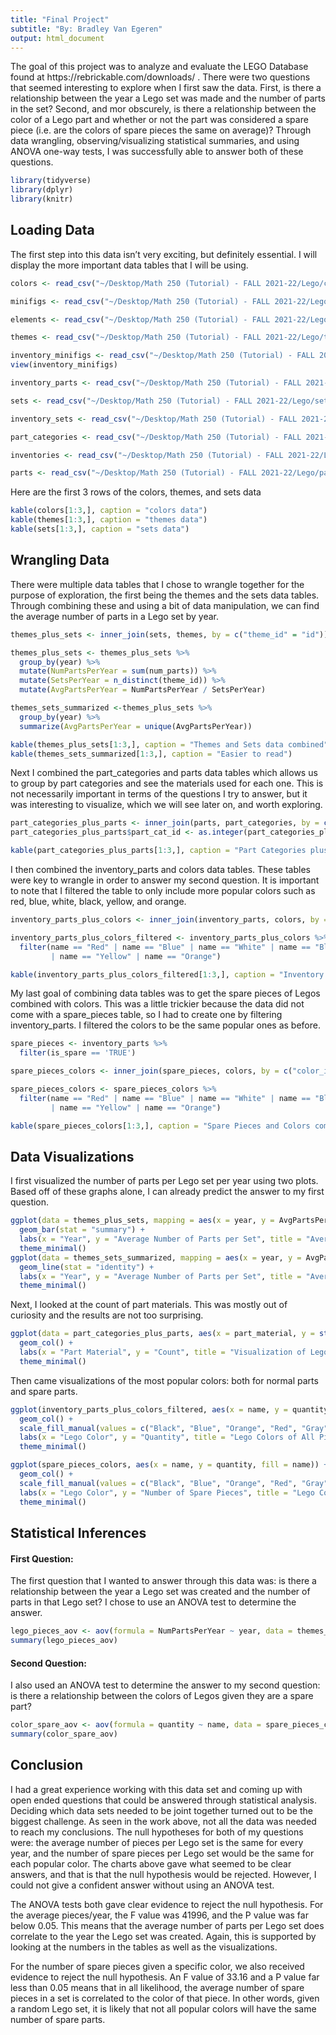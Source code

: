 ```yaml
---
title: "Final Project"
subtitle: "By: Bradley Van Egeren"
output: html_document
---
```

The goal of this project was to analyze and evaluate the LEGO Database found at https://rebrickable.com/downloads/ . There were two questions that seemed interesting to explore when I first saw the data. First, is there a relationship between the year a Lego set was made and the number of parts in the set? Second, and mor obscurely, is there a relationship between the color of a Lego part and whether or not the part was considered a spare piece (i.e. are the colors of spare pieces the same on average)? Through data wrangling, observing/visualizing statistical summaries, and using ANOVA one-way tests, I was successfully able to answer both of these questions.

```r
library(tidyverse)
library(dplyr)
library(knitr)
```

## Loading Data
The first step into this data isn't very exciting, but definitely essential. I will display the more important data tables that I will be using.

```r
colors <- read_csv("~/Desktop/Math 250 (Tutorial) - FALL 2021-22/Lego/colors.csv.gz")

minifigs <- read_csv("~/Desktop/Math 250 (Tutorial) - FALL 2021-22/Lego/minifigs.csv.gz")

elements <- read_csv("~/Desktop/Math 250 (Tutorial) - FALL 2021-22/Lego/elements.csv.gz")

themes <- read_csv("~/Desktop/Math 250 (Tutorial) - FALL 2021-22/Lego/themes.csv.gz")

inventory_minifigs <- read_csv("~/Desktop/Math 250 (Tutorial) - FALL 2021-22/Lego/inventory_minifigs.csv.gz")
view(inventory_minifigs)

inventory_parts <- read_csv("~/Desktop/Math 250 (Tutorial) - FALL 2021-22/Lego/inventory_parts.csv.gz")

sets <- read_csv("~/Desktop/Math 250 (Tutorial) - FALL 2021-22/Lego/sets.csv.gz")

inventory_sets <- read_csv("~/Desktop/Math 250 (Tutorial) - FALL 2021-22/Lego/inventory_sets.csv.gz")

part_categories <- read_csv("~/Desktop/Math 250 (Tutorial) - FALL 2021-22/Lego/part_categories.csv.gz")

inventories <- read_csv("~/Desktop/Math 250 (Tutorial) - FALL 2021-22/Lego/inventories.csv.gz")

parts <- read_csv("~/Desktop/Math 250 (Tutorial) - FALL 2021-22/Lego/parts.csv.gz")
```

Here are the first 3 rows of the colors, themes, and sets data
```r
kable(colors[1:3,], caption = "colors data")
kable(themes[1:3,], caption = "themes data")
kable(sets[1:3,], caption = "sets data")
```

## Wrangling Data
There were multiple data tables that I chose to wrangle together for the purpose of exploration, the first being the themes and the sets data tables. Through combining these and using a bit of data manipulation, we can find the average number of parts in a Lego set by year.

```r
themes_plus_sets <- inner_join(sets, themes, by = c("theme_id" = "id"))

themes_plus_sets <- themes_plus_sets %>%
  group_by(year) %>%
  mutate(NumPartsPerYear = sum(num_parts)) %>%
  mutate(SetsPerYear = n_distinct(theme_id)) %>%
  mutate(AvgPartsPerYear = NumPartsPerYear / SetsPerYear)

themes_sets_summarized <-themes_plus_sets %>%
  group_by(year) %>%
  summarize(AvgPartsPerYear = unique(AvgPartsPerYear))

kable(themes_plus_sets[1:3,], caption = "Themes and Sets data combined")
kable(themes_sets_summarized[1:3,], caption = "Easier to read")
```

Next I combined the part_categories and parts data tables which allows us to group by part categories and see the materials used for each one. This is not necessarily important in terms of the questions I try to answer, but it was interesting to visualize, which we will see later on, and worth exploring.
```r
part_categories_plus_parts <- inner_join(parts, part_categories, by = c("part_cat_id" = "id"))
part_categories_plus_parts$part_cat_id <- as.integer(part_categories_plus_parts$part_cat_id)

kable(part_categories_plus_parts[1:3,], caption = "Part Categories plus Parts")
```

I then combined the inventory_parts and colors data tables. These tables were key to wrangle in order to answer my second question. It is important to note that I filtered the table to only include more popular colors such as red, blue, white, black, yellow, and orange.
```r
inventory_parts_plus_colors <- inner_join(inventory_parts, colors, by = c("color_id" = "id"))

inventory_parts_plus_colors_filtered <- inventory_parts_plus_colors %>%
  filter(name == "Red" | name == "Blue" | name == "White" | name == "Black"
         | name == "Yellow" | name == "Orange")

kable(inventory_parts_plus_colors_filtered[1:3,], caption = "Inventory Parts and Colors combined")
```

My last goal of combining data tables was to get the spare pieces of Legos combined with colors. This was a little trickier because the data did not come with a spare_pieces table, so I had to create one by filtering inventory_parts. I filtered the colors to be the same popular ones as before.
```r
spare_pieces <- inventory_parts %>%
  filter(is_spare == 'TRUE')

spare_pieces_colors <- inner_join(spare_pieces, colors, by = c("color_id" = "id"))

spare_pieces_colors <- spare_pieces_colors %>%
  filter(name == "Red" | name == "Blue" | name == "White" | name == "Black"
         | name == "Yellow" | name == "Orange")

kable(spare_pieces_colors[1:3,], caption = "Spare Pieces and Colors combined")
```

## Data Visualizations

I first visualized the number of parts per Lego set per year using two plots. Based off of these graphs alone, I can already predict the answer to my first question.
```r
ggplot(data = themes_plus_sets, mapping = aes(x = year, y = AvgPartsPerYear, group = year)) +
  geom_bar(stat = "summary") + 
  labs(x = "Year", y = "Average Number of Parts per Set", title = "Average Number of Lego Parts per Set per Year") + 
  theme_minimal()
ggplot(data = themes_sets_summarized, mapping = aes(x = year, y = AvgPartsPerYear)) +
  geom_line(stat = "identity") + 
  labs(x = "Year", y = "Average Number of Parts per Set", title = "Average Number of Lego Parts per Set per Year") + 
  theme_minimal()
```

Next, I looked at the count of part materials. This was mostly out of curiosity and the results are not too surprising.
```r
ggplot(data = part_categories_plus_parts, aes(x = part_material, y = str_count(part_material), fill = part_material)) +
  geom_col() +
  labs(x = "Part Material", y = "Count", title = "Visualization of Lego Piece Materials") +
  theme_minimal()
```

Then came visualizations of the most popular colors: both for normal parts and spare parts.
```r
ggplot(inventory_parts_plus_colors_filtered, aes(x = name, y = quantity, fill = name)) +
  geom_col() + 
  scale_fill_manual(values = c("Black", "Blue", "Orange", "Red", "Gray", "Yellow")) + 
  labs(x = "Lego Color", y = "Quantity", title = "Lego Colors of All Pieces") +
  theme_minimal()

ggplot(spare_pieces_colors, aes(x = name, y = quantity, fill = name)) +
  geom_col() + 
  scale_fill_manual(values = c("Black", "Blue", "Orange", "Red", "Gray", "Yellow")) + 
  labs(x = "Lego Color", y = "Number of Spare Pieces", title = "Lego Colors of Spare Pieces") +
  theme_minimal()
```

## Statistical Inferences

#### First Question:
The first question that I wanted to answer through this data was: is there a relationship between the year a Lego set was created and the number of parts in that Lego set? I chose to use an ANOVA test to determine the answer.

```r
lego_pieces_aov <- aov(formula = NumPartsPerYear ~ year, data = themes_plus_sets)
summary(lego_pieces_aov)
```

#### Second Question:
I also used an ANOVA test to determine the answer to my second question: is there a relationship between the colors of Legos given they are a spare part?
```r
color_spare_aov <- aov(formula = quantity ~ name, data = spare_pieces_colors)
summary(color_spare_aov)
```


## Conclusion

I had a great experience working with this data set and coming up with open ended questions that could be answered through statistical analysis. Deciding which data sets needed to be joint together turned out to be the biggest challenge. As seen in the work above, not all the data was needed to reach my conclusions. The null hypotheses for both of my questions were: the average number of pieces per Lego set is the same for every year, and the number of spare pieces per Lego set would be the same for each popular color. The charts above gave what seemed to be clear answers, and that is that the null hypothesis would be rejected. However, I could not give a confident answer without using an ANOVA test.

The ANOVA tests both gave clear evidence to reject the null hypothesis. For the average pieces/year, the F value was 41996, and the P value was far below 0.05. This means that the average number of parts per Lego set does correlate to the year the Lego set was created. Again, this is supported by looking at the numbers in the tables as well as the visualizations.

For the number of spare pieces given a specific color, we also received evidence to reject the null hypothesis. An F value of 33.16 and a P value far less than 0.05 means that in all likelihood, the average number of spare pieces in a set is correlated to the color of that piece. In other words, given a random Lego set, it is likely that not all popular colors will have the same number of spare parts.






